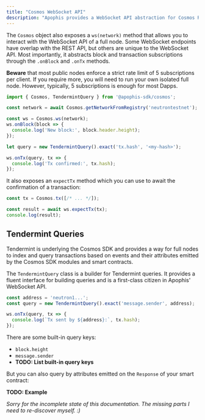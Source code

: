 ```yaml
---
title: "Cosmos WebSocket API"
description: "Apophis provides a WebSocket API abstraction for Cosmos RPCs."
---
```


The `Cosmos` object also exposes a `ws(network)` method that allows you to interact with the
WebSocket API of a full node. Some WebSocket endpoints have overlap with the REST API, but others
are unique to the WebSocket API. Most importantly, it abstracts block and transaction subscriptions
through the `.onBlock` and `.onTx` methods.

**Beware** that most public nodes enforce a strict rate limit of 5 subscriptions per client. If you
require more, you will need to run your own isolated full node. However, typically, 5 subscriptions
is enough for most Dapps.

```ts
import { Cosmos, TendermintQuery } from '@apophis-sdk/cosmos';

const network = await Cosmos.getNetworkFromRegistry('neutrontestnet');

const ws = Cosmos.ws(network);
ws.onBlock(block => {
  console.log('New block:', block.header.height);
});

let query = new TendermintQuery().exact('tx.hash', '<my-hash>');

ws.onTx(query, tx => {
  console.log('Tx confirmed:', tx.hash);
});
```

It also exposes an `expectTx` method which you can use to await the confirmation of a transaction:

```ts
const tx = Cosmos.tx([/* ... */]);

const result = await ws.expectTx(tx);
console.log(result);
```

## Tendermint Queries
Tendermint is underlying the Cosmos SDK and provides a way for full nodes to index and query
transactions based on events and their attributes emitted by the Cosmos SDK modules and smart
contracts.

The `TendermintQuery` class is a builder for Tendermint queries. It provides a fluent interface for
building queries and is a first-class citizen in Apophis' WebSocket API.

```ts
const address = 'neutron1...';
const query = new TendermintQuery().exact('message.sender', address);

ws.onTx(query, tx => {
  console.log(`Tx sent by ${address}:`, tx.hash);
});
```

There are some built-in query keys:

- `block.height`
- `message.sender`
- **TODO: List built-in query keys**

But you can also query by attributes emitted on the `Response` of your smart contract:

**TODO: Example**

*Sorry for the incomplete state of this documentation. The missing parts I need to re-discover
myself. :)*
